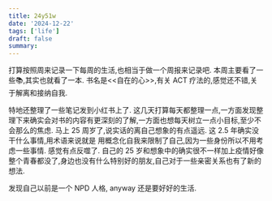 ```yaml
---
title: 24y51w
date: '2024-12-22'
tags: ['life']
draft: false
summary:
---
```


打算按照周来记录一下每周的生活,也相当于做一个周报来记录吧.
本周主要看了一些📚,其实也就看了一本. 书名是<<自在的心>>,有关 ACT 疗法的,感觉还不错,关于解离和接纳自我.

特地还整理了一些笔记发到小红书上了. 这几天打算每天都整理一点,一方面发现整理下来确实会对书的内容有更深刻的了解,一方面也想每天树立一点小目标,至少不会那么的焦虑. 马上 25 周岁了,说实话的离自己想象的有点遥远. 这 2.5 年确实没干什么事情,用术语来说就是 用概念化自我来限制了自己,因为一些身份所以不用考虑一些事情. 感觉有点反噬了. 自己的 25 岁和想象中的确实很不一样加上疫情好像整个青春都没了,身边也没有什么特别好的朋友,自己对于一些亲密关系也有了新的想法.

发现自己以前是一个 NPD 人格, anyway 还是要好好的生活.

